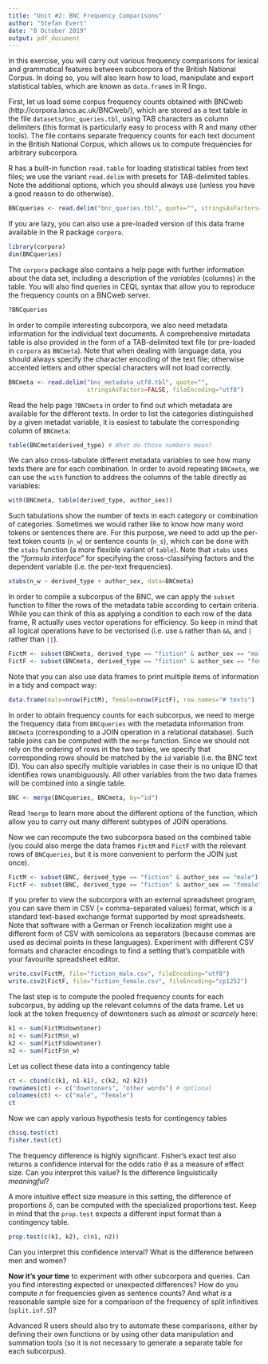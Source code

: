 ```yaml
---
title: "Unit #2: BNC Frequency Comparisons"
author: "Stefan Evert"
date: "8 October 2019"
output: pdf_document
---
```


In this exercise, you will carry out various frequency comparisons for lexical and grammatical features between subcorpora of the British National Corpus.  In doing so, you will also learn how to load, manipulate and export statistical tables, which are known as `data.frame`s in R lingo.

First, let us load some corpus frequency counts obtained with BNCweb (http://corpora.lancs.ac.uk/BNCweb/), which are stored as a text table in the file `datasets/bnc_queries.tbl`, using TAB characters as column delimiters (this format is particularly easy to process with R and many other tools).  The file contains separate frequency counts for each text document in the British National Corpus, which allows us to compute frequencies for arbitrary subcorpora.

R has a built-in function `read.table` for loading statistical tables from text files; we use the variant `read.delim` with presets for TAB-delimited tables.  Note the additional options, which you should always use (unless you have a good reason to do otherwise).

```r
BNCqueries <- read.delim("bnc_queries.tbl", quote="", stringsAsFactors=FALSE)
```

If you are lazy, you can also use a pre-loaded version of this data frame available in the R package `corpora`.

```r
library(corpora)
dim(BNCqueries)
```

The `corpora` package also contains a help page with further information about the data set, including a description of the _variables_ (columns) in the table.  You will also find queries in CEQL syntax that allow you to reproduce the frequency counts on a BNCweb server.

```r
?BNCqueries
```

In order to compile interesting subcorpora, we also need metadata information for the individual text documents.  A comprehensive metadata table is also provided in the form of a TAB-delimited text file (or pre-loaded in `corpora` as `BNCmeta`).  Note that when dealing with language data, you should always specify the character encoding of the text file; otherwise accented letters and other special characters will not load correctly.

```r
BNCmeta <- read.delim("bnc_metadata_utf8.tbl", quote="",
                      stringsAsFactors=FALSE, fileEncoding="utf8")
```

Read the help page `?BNCmeta` in order to find out which metadata are available for the different texts.  In order to list the categories distinguished by a given metadat variable, it is easiest to tabulate the corresponding column of `BNCmeta`:

```r
table(BNCmeta$derived_type) # What do those numbers mean?
```

We can also cross-tabulate different metadata variables to see how many texts there are for each combination.  In order to avoid repeating `BNCmeta`, we can use the `with` function to address the columns of the table directly as variables:

```r
with(BNCmeta, table(derived_type, author_sex))
```

Such tabulations show the number of texts in each category or combination of categories.  Sometimes we would rather like to know how many word tokens or sentences there are.  For this purpose, we need to add up the per-text token counts (`n_w`) or sentence counts (`n_s`), which can be done with the `xtabs` function (a more flexible variant of `table`).  Note that `xtabs` uses the "_formula interface_" for specifying the cross-classifying factors and the dependent variable (i.e. the per-text frequencies).

```r
xtabs(n_w ~ derived_type + author_sex, data=BNCmeta)
```

In order to compile a subcorpus of the BNC, we can apply the `subset` function to filter the rows of the metadata table according to certain criteria.  While you can think of this as applying a condition to each row of the data frame, R actually uses vector operations for efficiency.  So keep in mind that all logical operations have to be vectorised (i.e. use `&` rather than `&&`, and `|` rather than `||`).

```r
FictM <- subset(BNCmeta, derived_type == "fiction" & author_sex == "male")
FictF <- subset(BNCmeta, derived_type == "fiction" & author_sex == "female")
```

Note that you can also use data frames to print multiple items of information in a tidy and compact way:

```r
data.frame(male=nrow(FictM), female=nrow(FictF), row.names="# texts")
```

In order to obtain frequency counts for each subcorpus, we need to merge the frequency data from `BNCqueries` with the metadata information from `BNCmeta` (corresponding to a JOIN operation in a relational database).  Such table joins can be computed with the `merge` function.  Since we should not rely on the ordering of rows in the two tables, we specify that corresponding rows should be matched by the `id` variable (i.e. the BNC text ID).  You can also specify multiple variables in case their is no unique ID that identifies rows unambiguously.  All other variables from the two data frames will be combined into a single table.

```r
BNC <- merge(BNCqueries, BNCmeta, by="id")
```

Read `?merge` to learn more about the different options of the function, which allow you to carry out many different subtypes of JOIN operations.

Now we can recompute the two subcorpora based on the combined table (you could also merge the data frames `FictM` and `FictF` with the relevant rows of `BNCqueries`, but it is more convenient to perform the JOIN just once).

```r
FictM <- subset(BNC, derived_type == "fiction" & author_sex == "male")
FictF <- subset(BNC, derived_type == "fiction" & author_sex == "female")
```

If you prefer to view the subcorpora with an external spreadsheet program, you can save them in CSV (= comma-separated values) format, which is a standard text-based exchange format supported by most spreadsheets.  Note that software with a German or French localization might use a different form of CSV with semicolons as separators (because commas are used as decimal points in these languages).  Experiment with different CSV formats and character encodings to find a setting that's compatible with your favourite spreadsheet editor.

```r
write.csv(FictM, file="fiction_male.csv", fileEncoding="utf8")
write.csv2(FictF, file="fiction_female.csv", fileEncoding="cp1252")
```

The last step is to compute the pooled frequency counts for each subcorpus, by adding up the relevant columns of the data frame.  Let us look at the token frequency of downtoners such as _almost_ or _scarcely_ here:

```r
k1 <- sum(FictM$downtoner)
n1 <- sum(FictM$n_w)
k2 <- sum(FictF$downtoner)
n2 <- sum(FictF$n_w)
```

Let us collect these data into a contingency table

```r
ct <- cbind(c(k1, n1-k1), c(k2, n2-k2))
rownames(ct) <- c("downtoners", "other words") # optional
colnames(ct) <- c("male", "female")
ct
```

Now we can apply various hypothesis tests for contingency tables

```r
chisq.test(ct)
fisher.test(ct)
```

The frequency difference is highly significant.  Fisher's exact test also returns a confidence interval for the odds ratio $\theta$ as a measure of effect size.  Can you interpret this value?  Is the difference linguistically _meaningful_?

A more intuitive effect size measure in this setting, the difference of proportions $\delta$, can be computed with the specialized proportions test.  Keep in mind that the `prop.test` expects a different input format than a contingency table.

```r
prop.test(c(k1, k2), c(n1, n2))
```

Can you interpret this confidence interval?  What is the difference between men and women?

**Now it's your time** to experiment with other subcorpora and queries.  Can you find interesting expected or unexpected differences?  How do you compute $n$ for frequencies given as sentence counts?  And what is a reasonable sample size for a comparison of the frequency of split infinitives (`split.inf.S`)?

Advanced R users should also try to automate these comparisons, either by defining their own functions or by using other data manipulation and summation tools (so it is not necessary to generate a separate table for each subcorpus).
